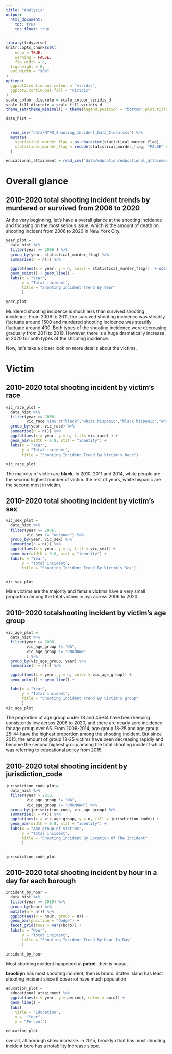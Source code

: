 ```yaml
---
title: "Analysis"
output: 
  html_document:
    toc: true
    toc_float: true
---
```

```r
library(tidyverse)
knitr::opts_chunk$set(
	echo = TRUE,
	warning = FALSE,
	fig.width = 8, 
  fig.height = 6,
  out.width = "90%"
)
options(
  ggplot2.continuous.colour = "viridis",
  ggplot2.continuous.fill = "viridis"
)
scale_colour_discrete = scale_colour_viridis_d
scale_fill_discrete = scale_fill_viridis_d
theme_set(theme_minimal() + theme(legend.position = "bottom",plot.title = element_text(face = "bold")))
```


```r
data_hist = 

 
  read_csv("data/NYPD_Shooting_Incident_Data_Clean.csv") %>%
  mutate(
    statistical_murder_flag = as.character(statistical_murder_flag),
    statistical_murder_flag = recode(statistical_murder_flag, "FALSE" = "survived","TRUE" = "murdered")
  )

```



```r
educational_attainment = read_csv("data/education/educational_attainment.csv") 
```
 

# Overall glance

## 2010-2020 total shooting incident trends by murdered or survived from 2006 to 2020
At the very beginning, let's have a overall glance at the shooting incidence and focusing on the most serious issue, which is the amount of death on shooting incident from 2006 to 2020 in New York City.
```r
year_plot = 
  data_hist %>% 
  filter(year >= 2006 ) %>% 
  group_by(year, statistical_murder_flag) %>%
  summarise(n = n()) %>% 

  ggplot(aes(x = year, y = n, color = statistical_murder_flag))  + scale_x_continuous(breaks = seq(2006, 2020, by = 1)) +
  geom_point() + geom_line() +
  labs(x = "Year",
       y = "Total incident",
       title = "Shooting Incident Trend By Year"
       )

year_plot
```

Murdered shooting incidence is much less than survived shooting incidence. From 2006 to 2011, the survived shooting incidence was steadily fluctuate around 1500 and murdered shooting incidence was steadily fluctuate around 400. Both types of the shooting incidence were decreasing gradually from 2011 to 2019. However, there is a huge dramatically increase in 2020 for both types of the shooting incidence. 


Now, let's take a closer look on more details about the victims.

# Victim
## 2010-2020 total shooting incident by victim’s race

```r
vic_race_plot = 
  data_hist %>%
  filter(year >= 2006,
         vic_race %in% c("black","white hispanic","black hispanic","white","asian / pacific islander","white")) %>% 
  group_by(year, vic_race) %>%
  summarise(n = n()) %>%
  ggplot(aes(x = year, y = n, fill= vic_race) ) + 
  geom_bar(width = 0.8, stat = "identity") +
  labs(x = "Year",
       y = "Total incident",
       title = "Shooting Incident Trend By Victim’s Race")
       
vic_race_plot
```

The majority of victim are **black**. In 2010, 2011 and 2014, white people are the second highest number of victim. the rest of years, white hispanic are the second most in victim.


## 2010-2020 total shooting incident by victim’s sex
```r
vic_sex_plot = 
  data_hist %>% 
  filter(year >= 2006,
         vic_sex != "unknown") %>% 
  group_by(year, vic_sex) %>%
  summarise(n = n()) %>% 
  ggplot(aes(x = year, y = n, fill = vic_sex)) + 
  geom_bar(width = 0.8, stat = "identity") +
  labs(x = "Year",
       y = "Total incident",
       title = "Shooting Incident Trend By Victim’s Sex")


vic_sex_plot
```

Male victims are the majority and female victims have a very small proportion among the total victims in nyc across 2006 to 2020.


## 2010-2020 totalshooting incident by victim’s age group

```r
vic_age_plot = 
  data_hist %>% 
  filter(year >= 2006,
         vic_age_group != "NA",
         vic_age_group != "UNKNOWN"
         ) %>% 
  group_by(vic_age_group, year) %>%
  summarise(n = n()) %>% 

  ggplot(aes(x = year, y = n, color = vic_age_group)) + 
  geom_point() + geom_line() +

  labs(x = "Year",
       y = "Total incident",
       title = "Shooting Incident Trend By victim's group"
       )
vic_age_plot
```

The proportion of age group under 18 and 45-64 have been keeping consistently low across 2006 to 2020, and there are nearly zero incidence for age group over 65.
From 2006-2014, age group 18-25 and age group 25-44 have the highest proportion among the shooting incident. But since 2015, the amount of group 18-25 victims have been decreasing rapidly and become the second highest group among the total shooting incident which was referring to educational policy from 2015.


## 2010-2020 total shooting incident by jurisdiction_code
```r
jurisdiction_code_plot=
  data_hist %>%
  filter(year > 2010,
         vic_age_group != "NA",
         vic_age_group != "UNKNOWN") %>% 
  group_by(jurisdiction_code, vic_age_group) %>%
  summarise(n = n()) %>% 
  ggplot(aes(x = vic_age_group, y = n, fill = jurisdiction_code)) + 
  geom_bar(width = 0.8, stat = "identity") +
  labs(x = "Age group of victims",
       y = "Total incident",
       title = "Shooting Incident By Location Of The Incident"
       )

  
jurisdiction_code_plot
```



## 2010-2020 total shooting incident by hour in a day for each borough


```r
incident_by_hour =
  data_hist %>%
  filter(year >= 2010) %>% 
  group_by(hour) %>%
  mutate(n = n()) %>% 
  ggplot(aes(x = hour, group = n)) + 
  geom_bar(position = "dodge") +
  facet_grid(rows = vars(boro)) +
  labs(x = "Hour",
       y = "Total incident",
       title = "Shooting Incident Trend By Hour In Day"
       )
  
incident_by_hour
```




Most shooting incident happened at **patrol**, then is house.



**brooklyn** has most shooting incident, then is bronx. Staten island has least shooting incident since it dose not have much population

```r
education_plot = 
  educational_attainment %>%
  ggplot(aes(x = year, y = percent, color = boro)) +
  geom_line() +
  labs(
    title = "Education", 
    x =  "Year",
    y = "Percent") 

education_plot
```


overall, all borough show increase.  in 2015, brooklyn that has most shooting incident boro has a notability increase slope.

